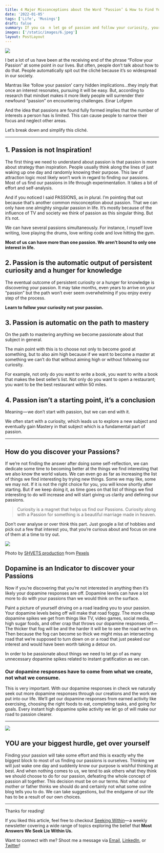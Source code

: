 ```yaml
---
title: 4 Major Misconceptions about the Word ‘Passion’ & How to Find Yours
date: '2022-01-05'
tags: ['Life', 'Musings']
draft: false
summary: If you ca  n let go of passion and follow your curiosity, your curiosity just might lead you to your passion
images: ['/static/images/6.jpeg']
layout: PostLayout
---
```


![](https://cdn-images-1.medium.com/max/1600/1*QRqZ4bWHAlp5VLolXOw__w.png)

I bet a lot of us have been at the receiving end of the phrase “Follow your Passion” at some point in our lives. But often, people don’t talk about how to do that. People automatically spit out the cliché because it’s so widespread in our society.

Mantras like ‘follow your passion’ carry hidden implications…they imply that once an interest resonates, pursuing it will be easy. But, according to research that mindset makes it more likely people will surrender their newfound “passion” on encountering challenges. Einar Lofgren

And the idea that passions are found fully formed implies that the number of interests a person has is limited. This can cause people to narrow their focus and neglect other areas.

Let’s break down and simplify this cliché.

---

## 1. Passion is not Inspiration!

The first thing we need to understand about passion is that passion is more about strategy than inspiration. People usually think along the lines of just waking up one day and randomly knowing their purpose. This law of attraction logic most likely won’t work in regard to finding our passions. Most of us find our passions in life through experimentation. It takes a bit of effort and self-analysis.

And if you noticed I said PASSIONS, as in plural. I’m pointing that out because that’s another common misconception about passion. That we can only have one almighty singular passion in life. It’s mostly because of the influence of TV and society we think of passion as this singular thing. But it’s not.

We can have several passions simultaneously. For instance, I myself love writing, love playing the drums, love writing code and love hitting the gym.

**Most of us can have more than one passion. We aren’t bound to only one interest in life.**

## 2. Passion is the automatic output of persistent curiosity and a hunger for knowledge

The eventual outcome of persistent curiosity or a hunger for knowledge is discovering your passion. It may take months, even years to arrive on your “passion” but the path won’t ever seem overwhelming if you enjoy every step of the process.

**Learn to follow your curiosity not your passion.**

## 3. Passion is automatic on the path to mastery

On the path to mastering anything we become passionate about that subject in general.

The main point with this is to choose not only to become good at something, but to also aim high because if we want to become a master at something we can’t do that without aiming high or without following our curiosity.

For example, not only do you want to write a book, you want to write a book that makes the best seller’s list. Not only do you want to open a restaurant; you want to be the best restaurant within 50 miles.

## 4. Passion isn’t a starting point, it’s a conclusion

Meaning — we don’t start with passion, but we can end with it.

We often start with a curiosity, which leads us to explore a new subject and eventually gain Mastery in that subject which is a fundamental part of passion.

---

## How do you discover your Passions?

If we’re not finding the answer after doing some self-reflection, we can dedicate some time to becoming better at the things we find interesting that we also know the world values. We can even go as far as increasing the list of things we find interesting by trying new things. Some we may like, some we may not. If it is not the right choice for you, you will know shortly after starting. But if we keep doing it, as time goes on that list of things we find interesting to do will increase and will start giving us clarity and defining our passions.

> Curiosity is a magnet that helps us find our Passions. Curiosity along with a Passion for something is a beautiful marriage made in heaven.

Don’t over analyse or over think this part. Just google a list of hobbies and pick out a few that interest you, that you’re curious about and focus on one of them at a time to try out.

![](https://cdn-images-1.medium.com/max/1600/0*dBq3PZ332lOj1D8r.png)

Photo by [SHVETS production](https://www.pexels.com/@shvets-production?utm_content=attributionCopyText&utm_medium=referral&utm_source=pexels) from [Pexels](https://www.pexels.com/photo/box-with-brain-title-on-head-of-unrecognizable-woman-7203723/?utm_content=attributionCopyText&utm_medium=referral&utm_source=pexels)

## Dopamine is an Indicator to discover your Passions

Now if you’re discovering that you’re not interested in anything then it’s likely your dopamine responses are off. Dopamine levels can have a lot more to do with your passions than we would think on the surface.

Paint a picture of yourself driving on a road leading you to your passion. Your dopamine levels being off will make that road foggy. The more cheap dopamine spikes we get from things like TV, video games, social media, high sugar foods, and other crap that throws our dopamine responses off — The thicker that fog will be and the harder it will be to see the road we’re on. Then because the fog can become so thick we might miss an intersecting road that we’re supposed to turn down on or a road that just peaked our interest and would have been worth taking a detour on.

In order to be passionate about things we need to let go of as many unnecessary dopamine spikes related to instant gratification as we can.

### **Our dopamine responses have to come from what we create, not what we consume.**

This is very important. With our dopamine responses in check we naturally seek out more dopamine responses through our creations and the work we put into our life. We’ll get our dopamine responses from earned activity like exercising, choosing the right foods to eat, completing tasks, and going for goals. Every instant high dopamine spike activity we let go of will make our road to passion clearer.

---

![](https://cdn-images-1.medium.com/max/1600/0*3CZ3BcfPetMyb47H.png)

## YOU are your biggest hurdle, get over yourself

Finding your passion will take some effort and this is exactly why the biggest block to most of us finding our passions is ourselves. Thinking we will just wake one day and suddenly know our purpose is wishful thinking at best. And when nothing comes to us, we tend to ask others what they think we should choose to do for our passion, defeating the whole concept of passion all together. This decision must be on our terms. Not what our mother or father thinks we should do and certainly not what some online blog tells you to do. We can take suggestions, but the endgame of our life has to be a result of our own choices.

---

Thanks for reading!

If you liked this article, feel free to checkout [Seeking Within](https://seekingwithin.substack.com/)— a weekly newsletter covering a wide range of topics exploring the belief that **Most Answers We Seek Lie Within Us.**

Want to connect with me? Shoot me a message via [Email](http://mailto:reuben3699@gmail.com/), [LinkedIn](https://linkedin.com.in/reubence), or [Twitter](https://twitter.com/reuben_rapose)!

